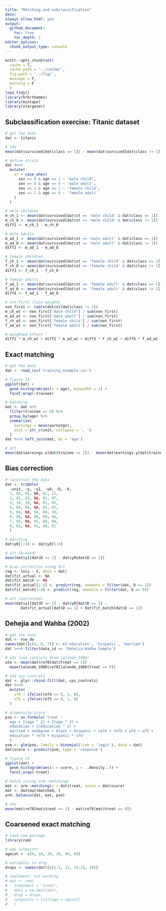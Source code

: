 ```yaml
---
title: "Matching and subclassification"
date:
always_allow_html: yes
output:
  github_document:
    toc: true
    toc_depth: 2
editor_options: 
  chunk_output_type: console
---
```


<!-- README.md is generated from README.Rmd. Please edit that file -->

```r
knitr::opts_chunk$set(
  cache = T,
  cache.path = '../cache/',
  fig.path = '../fig/',
  message = F,
  warning = F
  )
load_tidy()
library(hrbrthemes)
library(mixtape)
library(stargazer)
```

## Subclassification exercise: Titanic dataset

```r

# get the data
dat <- titanic

# sdo
mean(dat$survived[dat$class == 1]) - mean(dat$survived[dat$class != 1])

# define strata
dat %<>%
  mutate(
    st = case_when(
      sex == 0 & age == 1 ~ 'male child',
      sex == 0 & age == 0 ~ 'male adult',
      sex == 1 & age == 1 ~ 'female child',
      sex == 1 & age == 0 ~ 'female adult'
    )
  )

# male children
m_ch_1 <- mean(dat$survived[dat$st == 'male child' & dat$class == 1])
m_ch_0 <- mean(dat$survived[dat$st == 'male child' & dat$class != 1])
diff1 <- m_ch_1 - m_ch_0

# male adults
m_ad_1 <- mean(dat$survived[dat$st == 'male adult' & dat$class == 1])
m_ad_0 <- mean(dat$survived[dat$st == 'male adult' & dat$class != 1])
diff2 <- m_ad_1 - m_ad_0

# female children
f_ch_1 <- mean(dat$survived[dat$st == 'female child' & dat$class == 1])
f_ch_0 <- mean(dat$survived[dat$st == 'female child' & dat$class != 1])
diff3 <- f_ch_1 - f_ch_0

# female adults
f_ad_1 <- mean(dat$survived[dat$st == 'female adult' & dat$class == 1])
f_ad_0 <- mean(dat$survived[dat$st == 'female adult' & dat$class != 1])
diff4 <- f_ad_1 - f_ad_0

# non-first class weights
non_first <- table(dat$st[dat$class != 1])
m_ch_wt <- non_first['male child'] / sum(non_first)
m_ad_wt <- non_first['male adult'] / sum(non_first)
f_ch_wt <- non_first['female child'] / sum(non_first)
f_ad_wt <- non_first['female adult'] / sum(non_first)

# weighted effect
diff1 * m_ch_wt + diff2 * m_ad_wt + diff3 * f_ch_wt + diff4 * f_ad_wt
```

## Exact matching

```r

# get the data
dat <- read_csv('training_example.csv')

# figure 15
ggplot(dat) +
  geom_histogram(aes(x = age), binwidth = 2) +
  facet_wrap(~trainee)

# matching
mat <- dat %>%
  filter(trainee == 0) %>%
  group_by(age) %>%
  summarise(
    earnings = mean(earnings),
    unit = str_c(unit, collapse = ', ')
  )
dat %<>% left_join(mat, by = 'age')

# att
mean(dat$earnings.x[dat$trainee == 1]) - mean(dat$earnings.y[dat$trainee == 1])
```

## Bias correction

```r

# construct the data
dat <- tribble(
  ~unit, ~y, ~y1, ~y0, ~D, ~X,
  1, 05, 05, NA, 01, 11,
  2, 02, 02, NA, 01, 07,
  3, 10, 10, NA, 01, 05,
  4, 06, 06, NA, 01, 03,
  5, 04, NA, 04, 00, 10,
  6, 00, NA, 00, 00, 08,
  7, 05, NA, 05, 00, 04,
  8, 01, NA, 01, 00, 01
  )

# matching
dat$y0[1:4] <- dat$y0[5:8]

# att (biased)
mean(dat$y1[dat$D == 1] - dat$y0[dat$D == 1])

# bias correction using OLS
reg <- lm(y ~ X, data = dat)
dat$fit_actual <- NA
dat$fit_match <- NA
dat$fit_actual[1:4] <- predict(reg, newdata = filter(dat, D == 1))
dat$fit_match[1:4] <- predict(reg, newdata = filter(dat, D == 0))

# att (corrected)
mean(dat$y1[dat$D == 1] - dat$y0[dat$D == 1] - 
       dat$fit_actual[dat$D == 1] + dat$fit_match[dat$D == 1])
```

## Dehejia and Wahba (2002)

```r

# get the data
dat <- nsw_dw
names(dat)[c(4, 6, 7)] <- c('education', 'hispanic', 'married')
dat %<>% filter(data_id == 'Dehejia-Wahba Sample')

# ate (use controls from lalonde_1986)
ate <- mean(dat$re78[dat$treat == 1]) - 
  mean(lalonde_1986$re78[lalonde_1986$treat == 0])

# add cps controls
dat <- plyr::rbind.fill(dat, cps_controls)
dat %<>%
  mutate(
    u74 = ifelse(re74 == 0, 1, 0),
    u75 = ifelse(re75 == 0, 1, 0)
  )

# propensity score
pse <- as.formula('treat ~ 
  age + I(age ^ 2) + I(age ^ 3) + 
  education + I(education ^ 2) +
  married + nodegree + black + hispanic + re74 + re75 + u74 + u75 +
  education * re74 + hispanic * u74'
  )
psm <- glm(pse, family = binomial(link = 'logit'), data = dat)
dat$score <- predict(psm, type = 'response')

# figure 23
ggplot(dat) +
  geom_histogram(aes(x = score, y = ..density..)) +
  facet_wrap(~treat)

# match (using arm::matching)
mat <- arm::matching(z = dat$treat, score = dat$score)
mat <- dat[mat$matched, ]
arm::balance(dat, mat, psm)

# ate
mean(mat$re78[mat$treat == 1] - mat$re78[mat$treat == 0])
```

## Coarsened exact matching

```r

# load cem package
library(cem)

# age cutpoints
agecut <- c(0, 10, 20, 30, 40, 60)

# variables to drop
drops <- names(dat)[c(1:2, 11, 14:15, 19)]

# implement: not working
# mat <- cem(
#   treatment = 'treat',
#   data = na.omit(dat),
#   drop = drops,
#   cutpoints = list(age = agecut)
#   )
```
